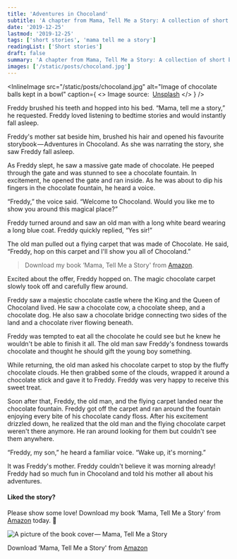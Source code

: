 ```yaml
---
title: 'Adventures in Chocoland'
subtitle: 'A chapter from Mama, Tell Me a Story: A collection of short bedtime stories for children'
date: '2019-12-25'
lastmod: '2019-12-25'
tags: ['short stories', 'mama tell me a story']
readingList: ['Short stories']
draft: false
summary: 'A chapter from Mama, Tell Me a Story: A collection of short bedtime stories for children'
images: ['/static/posts/chocoland.jpg']
---
```


<InlineImage
  src="/static/posts/chocoland.jpg"
  alt="Image of chocolate balls kept in a bowl"
  caption={
    <>
      Image source:&nbsp;
      <a href="https://unsplash.com/photos/chocolates-on-tray-6X9oAyzgVHs">Unsplash</a>
    </>
  }
/>

Freddy brushed his teeth and hopped into his bed. “Mama, tell me a story,” he requested. Freddy loved listening to bedtime stories and would instantly fall asleep.

Freddy's mother sat beside him, brushed his hair and opened his favourite storybook — Adventures in Chocoland. As she was narrating the story, she saw Freddy fall asleep.

As Freddy slept, he saw a massive gate made of chocolate. He peeped through the gate and was stunned to see a chocolate fountain. In excitement, he opened the gate and ran inside. As he was about to dip his fingers in the chocolate fountain, he heard a voice.

“Freddy,” the voice said. “Welcome to Chocoland. Would you like me to show you around this magical place?”

Freddy turned around and saw an old man with a long white beard wearing a long blue coat. Freddy quickly replied, “Yes sir!”

The old man pulled out a flying carpet that was made of Chocolate. He said, “Freddy, hop on this carpet and I'll show you all of Chocoland.”

> Download my book ‘Mama, Tell Me a Story' from [Amazon](http://bit.ly/MamaTellMeAStory).

Excited about the offer, Freddy hopped on. The magic chocolate carpet slowly took off and carefully flew around.

Freddy saw a majestic chocolate castle where the King and the Queen of Chocoland lived. He saw a chocolate cow, a chocolate sheep, and a chocolate dog. He also saw a chocolate bridge connecting two sides of the land and a chocolate river flowing beneath.

Freddy was tempted to eat all the chocolate he could see but he knew he wouldn't be able to finish it all. The old man saw Freddy's fondness towards chocolate and thought he should gift the young boy something.

While returning, the old man asked his chocolate carpet to stop by the fluffy chocolate clouds. He then grabbed some of the clouds, wrapped it around a chocolate stick and gave it to Freddy. Freddy was very happy to receive this sweet treat.

Soon after that, Freddy, the old man, and the flying carpet landed near the chocolate fountain. Freddy got off the carpet and ran around the fountain enjoying every bite of his chocolate candy floss. After his excitement drizzled down, he realized that the old man and the flying chocolate carpet weren't there anymore. He ran around looking for them but couldn't see them anywhere.

“Freddy, my son,” he heard a familiar voice. “Wake up, it's morning.”

It was Freddy's mother. Freddy couldn't believe it was morning already! Freddy had so much fun in Chocoland and told his mother all about his adventures.

#### Liked the story?

Please show some love! Download my book ‘Mama, Tell Me a Story' from [Amazon](http://bit.ly/MamaTellMeAStory) today. 🙂

![A picture of the book cover — Mama, Tell Me a Story](/static/posts/mamatellmeastory.png)

Download ‘Mama, Tell Me a Story' from [Amazon](http://bit.ly/MamaTellMeAStory)

